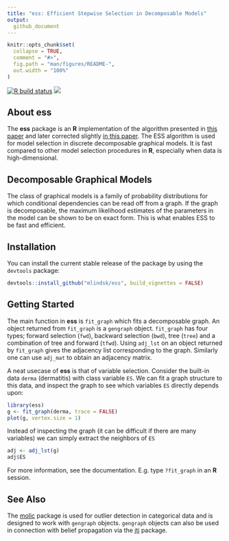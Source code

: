 ```yaml
---
title: "ess: Efficient Stepwise Selection in Decomposable Models"
output:
  github_document
---
```



```r
knitr::opts_chunk$set(
  collapse = TRUE,
  comment = "#>",
  fig.path = "man/figures/README-",
  out.width = "100%"
)
```

<!-- badges: start -->
[![R build status](https://github.com/mlindsk/ess/workflows/R-CMD-check/badge.svg)](https://github.com/mlindsk/ess/actions)
[![](https://www.r-pkg.org/badges/version/ess?color=green)](https://cran.r-project.org/package=ess)
<!-- badges: end -->

## About ess

The **ess** package is an **R** implementation of the algorithm presented in [this paper](https://arxiv.org/abs/1301.2267) and later corrected slightly [in this paper](https://doi.org/10.1109/ictai.2004.100). The ESS algorithm is used for model selection in discrete decomposable graphical models. It is fast compared to other model selection procedures in **R**, especially when data is high-dimensional. 

## Decomposable Graphical Models

The class of graphical models is a family of probability distributions for which conditional dependencies can be read off from a graph. If the graph is decomposable, the maximum likelihood estimates of the parameters in the model can be shown to be on exact form. This is what enables ESS to be fast and efficient.

## Installation

You can install the current stable release of the package by using the `devtools` package:

```r
devtools::install_github("mlindsk/ess", build_vignettes = FALSE)
```

## Getting Started

The main function in **ess** is `fit_graph` which fits a decomposable graph. An object returned from `fit_graph` is a `gengraph` object. `fit_graph` has four types; forward selection (`fwd`), backward selection (`bwd`), tree (`tree`) and a combination of tree and forward (`tfwd`). Using `adj_lst` on an object returned by `fit_graph` gives the adjacency list corresponding to the graph. Similarly one can use `adj_mat` to obtain an adjacency matrix.

A neat usecase of **ess** is that of variable selection. Consider the built-in data `derma` (dermatitis) with class variable `ES`. We can fit a graph structure to this data, and inspect the graph to see which variables `ES` directly depends upon:

```r
library(ess)
g <- fit_graph(derma, trace = FALSE)
plot(g, vertex.size = 1)
```

Instead of inspecting the graph (it can be difficult if there are many variables) we can simply extract the neighbors of `ES`

```r
adj <- adj_lst(g)
adj$ES
```

For more information, see the documentation. E.g. type `?fit_graph` in an **R** session.

## See Also
The [molic](https://github.com/mlindsk/molic) package is used for outlier detection in categorical data and is designed to work with `gengraph` objects. `gengraph` objects can also be used in connection with belief propagation via the [jti](https://github.com/mlindsk/molic) package.
